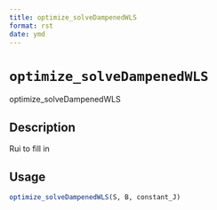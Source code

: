 ```yaml
--- 
title: optimize_solveDampenedWLS 
format: rst 
date: ymd 
--- 
```

# `optimize_solveDampenedWLS`

optimize_solveDampenedWLS


## Description

Rui to fill in


## Usage

```r
optimize_solveDampenedWLS(S, B, constant_J)
```


